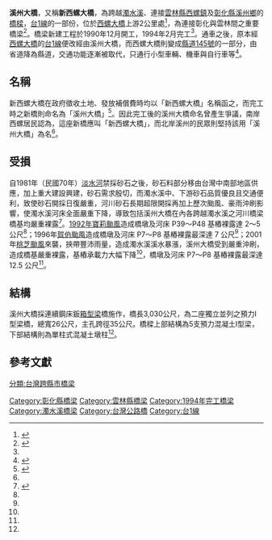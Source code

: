{{Infobox bridge
|bridge_name = 溪州大橋
|image       = 
|caption     = 
|official_name = 溪州大橋
|other_name  = 新西螺大橋
|carries     = {{Jct|country=TWN|PH|1}}<br />雙向各二線道
|crosses     = [[濁水溪|濁水溪]]
|locale      = {{ROC-TW}}[[雲林縣|雲林縣]][[西螺鎮|西螺鎮]]、[[彰化縣|彰化縣]][[溪州鄉|溪州鄉]]
|maint       = 
|id          = 
|design      = 預力樑橋
|mainspan    = {{convert|120|m|ft|0}}
|length      = {{convert|3030|m}}
|width       = {{convert|26|m}}
|height      =
|clearance   = 
|below       = 
|aadtraffic  = 
|begin       = 1990年12月
|complete    = 1994年2月<ref name="ceci"/>
|open        = 
|closed      = 
|toll        = 
|coordinates = {{coord|23.81224|N|120.46901|E|display=title,inline}}
}}

'''溪州大橋'''，又稱'''新西螺大橋'''，為跨越[[濁水溪|濁水溪]]、連接[[雲林縣|雲林縣]][[西螺鎮|西螺鎮]]及[[彰化縣|彰化縣]][[溪州鄉|溪州鄉]]的[[橋樑|橋樑]]，[[台1線|台1線]]的一部份，位於[[西螺大橋|西螺大橋]]上游2公里處<ref name="taiwanschoolnet">{{cite web|language=zh-tw|url=http://library.taiwanschoolnet.org/cyberfair2003/C0335500236/aaa8.htm|title=西螺大橋的命名|author=|publisher=台灣學校網|date=|accessdate=2015-09-02|archive-date=2016-03-05|archive-url=https://web.archive.org/web/20160305074746/http://library.taiwanschoolnet.org/cyberfair2003/C0335500236/aaa8.htm|dead-url=no}}</ref>，為連接彰化與雲林間之重要橋梁<ref name="ceci">{{cite web|language=zh-tw|url=http://www.ceci.org.tw/book/71/110-121.pdf|title=換底工法於沖刷水害橋梁之應用|author=|publisher=台灣世曦股份有限公司|date=|accessdate=2015-09-01|archive-date=2015-09-23|archive-url=https://web.archive.org/web/20150923201505/http://www.ceci.org.tw/book/71/110-121.pdf|dead-url=no}}</ref>。橋梁新建工程於1990年12月開工，1994年2月完工<ref name="ceci"/>。通車之後，原本經[[西螺大橋|西螺大橋]]的[[台1線|台1線]]便改經由溪州大橋，而西螺大橋則變成[[縣道145號|縣道145號]]的一部分，由省道降為縣道，交通功能逐漸被取代，只通行小型車輛、機車與自行車等<ref>{{cite web|language=zh-tw|url=http://km.moc.gov.tw/myphoto/show.asp?categoryid=77|title=西螺大橋通車|author=中央社|publisher=中華民國文化部|date=|accessdate=2015-08-29}}{{dead link|date=2018年3月 |bot=InternetArchiveBot |fix-attempted=yes }}</ref>。

== 名稱 ==
新西螺大橋在政府徵收土地、發放補償費時均以「新西螺大橋」名稱函之，而完工時之新橋則命名為「溪州大橋」<ref>{{cite book|author= |coauthors=|title=新西螺大橋何以在微收土地，發放補費時均以新西螺大橋名稱函之，而現又將完工之新橋命名為溪州大橋，此舉令西螺鎮民有被漠視之感受，建議仍以新西螺大橋命名。 |year=1998-12-21 |publisher=臺灣省議會公報 第七十二卷 第六期  |location=臺中縣 |pages=545}}</ref>。因此完工後的溪州大橋命名曾產生爭議，南岸西螺居民認為，這座新橋應叫「新西螺大橋」，而北岸溪州的民眾則堅持該用「溪州大橋」為名<ref name="taiwanschoolnet"/>。

== 受損 ==
自1981年（民國70年）[[淡水河|淡水河]]禁採砂石之後，砂石料部分移由台灣中南部地區供應，加上重大建設興建，砂石需求殷切，而濁水溪中、下游砂石品質優良且交通便利，致使砂石開採日復嚴重，河川砂石長期超限開採再加上歷次颱風、豪雨沖刷影響，使濁水溪河床全面嚴重下降，導致包括溪州大橋在內各跨越濁水溪之河川橋梁橋基均嚴重裸露<ref name="公路總局">{{cite web|language=zh-tw|url=http://thbu2.thb.gov.tw/web/technical_knowledge/report/report03.pdf|title=台 1 線溪州大橋橋基保固工程施工報告|author=吳瑞龍 詹永振 汪令堯|publisher=交通部公路總局|date=2010年5月|accessdate=2015-09-06|deadurl=yes|archiveurl=https://web.archive.org/web/20150501005001/http://thbu2.thb.gov.tw/web/technical_knowledge/report/report03.pdf|archivedate=2015-05-01}}</ref>。[[1992年太平洋颱風季#強烈熱帶風暴寶莉(Polly)|1992年寶莉颱風]]造成橋墩及河床 P39～P48 基樁裸露達 2～5 公尺<ref name="公路總局"/>；1996年[[賀伯颱風|賀伯颱風]]造成橋墩及河床 P7～P8 基樁裸露最深達 7 公尺<ref name="公路總局"/>；2001年[[桃芝颱風|桃芝颱風]]來襲，挾帶豐沛雨量，造成濁水溪溪水暴漲，溪州大橋受到嚴重沖刷，造成橋基嚴重裸露，基樁承載力大幅下降<ref name="ceci"/>，橋墩及河床 P7～P8 基樁裸露最深達 12.5 公尺<ref name="公路總局"/>。

== 結構 ==
溪州大橋採連續鋼床鈑[[箱型梁|箱型梁]]橋施作，橋長3,030公尺，為二座獨立並列之預力I型梁橋，總寬26公尺，主孔跨徑35公尺。橋樑上部結構為5支預力混凝土I型梁，下部結構則為單柱式混凝土墩柱<ref name="ceci"/>。

==參考文獻==
{{reflist}}

{{濁水溪}}
[[Category:彰化縣橋梁|Category:彰化縣橋梁]]
[[Category:雲林縣橋梁|Category:雲林縣橋梁]]
[[Category:1994年完工橋梁|Category:1994年完工橋梁]]
[[Category:濁水溪橋梁|Category:濁水溪橋梁]]
[[Category:台灣公路橋|Category:台灣公路橋]]
[[Category:台1線|Category:台1線]]
[[分類:台灣跨縣市橋梁|分類:台灣跨縣市橋梁]]